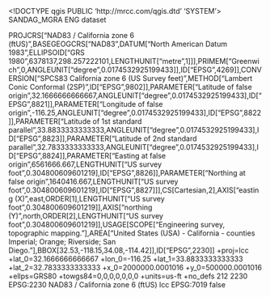 <!DOCTYPE qgis PUBLIC 'http://mrcc.com/qgis.dtd' 'SYSTEM'>
<qgis version="3.24.3-Tisler">
  <identifier>SANDAG_MGRA</identifier>
  <parentidentifier></parentidentifier>
  <language>ENG</language>
  <type>dataset</type>
  <title>SANDAG_MGRA</title>
  <abstract></abstract>
  <links/>
  <fees></fees>
  <encoding></encoding>
  <crs>
    <spatialrefsys nativeFormat="Wkt">
      <wkt>PROJCRS["NAD83 / California zone 6 (ftUS)",BASEGEOGCRS["NAD83",DATUM["North American Datum 1983",ELLIPSOID["GRS 1980",6378137,298.257222101,LENGTHUNIT["metre",1]]],PRIMEM["Greenwich",0,ANGLEUNIT["degree",0.0174532925199433]],ID["EPSG",4269]],CONVERSION["SPCS83 California zone 6 (US Survey feet)",METHOD["Lambert Conic Conformal (2SP)",ID["EPSG",9802]],PARAMETER["Latitude of false origin",32.1666666666667,ANGLEUNIT["degree",0.0174532925199433],ID["EPSG",8821]],PARAMETER["Longitude of false origin",-116.25,ANGLEUNIT["degree",0.0174532925199433],ID["EPSG",8822]],PARAMETER["Latitude of 1st standard parallel",33.8833333333333,ANGLEUNIT["degree",0.0174532925199433],ID["EPSG",8823]],PARAMETER["Latitude of 2nd standard parallel",32.7833333333333,ANGLEUNIT["degree",0.0174532925199433],ID["EPSG",8824]],PARAMETER["Easting at false origin",6561666.667,LENGTHUNIT["US survey foot",0.304800609601219],ID["EPSG",8826]],PARAMETER["Northing at false origin",1640416.667,LENGTHUNIT["US survey foot",0.304800609601219],ID["EPSG",8827]]],CS[Cartesian,2],AXIS["easting (X)",east,ORDER[1],LENGTHUNIT["US survey foot",0.304800609601219]],AXIS["northing (Y)",north,ORDER[2],LENGTHUNIT["US survey foot",0.304800609601219]],USAGE[SCOPE["Engineering survey, topographic mapping."],AREA["United States (USA) - California - counties Imperial; Orange; Riverside; San Diego."],BBOX[32.53,-118.15,34.08,-114.42]],ID["EPSG",2230]]</wkt>
      <proj4>+proj=lcc +lat_0=32.1666666666667 +lon_0=-116.25 +lat_1=33.8833333333333 +lat_2=32.7833333333333 +x_0=2000000.0001016 +y_0=500000.0001016 +ellps=GRS80 +towgs84=0,0,0,0,0,0,0 +units=us-ft +no_defs</proj4>
      <srsid>212</srsid>
      <srid>2230</srid>
      <authid>EPSG:2230</authid>
      <description>NAD83 / California zone 6 (ftUS)</description>
      <projectionacronym>lcc</projectionacronym>
      <ellipsoidacronym>EPSG:7019</ellipsoidacronym>
      <geographicflag>false</geographicflag>
    </spatialrefsys>
  </crs>
  <extent>
    <spatial maxz="0" dimensions="2" minz="0" maxy="33.51155299999999926" maxx="-116.08015699999999981" miny="32.53016099999999966" crs="EPSG:2230" minx="-117.59798200000000179"/>
  </extent>
</qgis>
